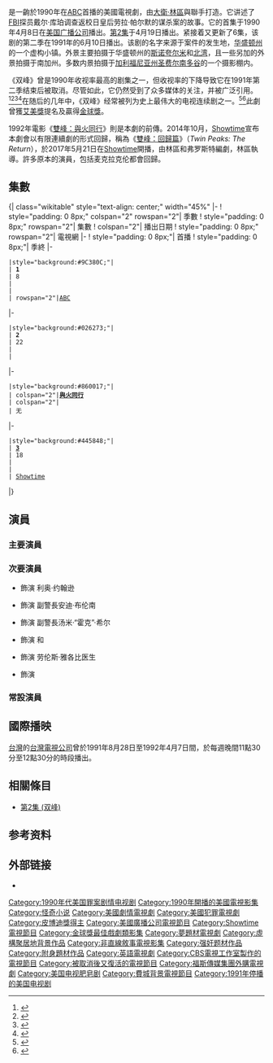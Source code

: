 {{otheruses|双峰}}
{{noteTA
|T=zh-cn:双峰 (电视剧); zh-tw:雙峰 (電視劇); zh-hk:迷離劫;
|G1=Show
|1=zh-cn:双峰; zh-tw:雙峰; zh-hk:迷離劫;
|2=zh-cn:戴尔·库珀;zh-hant:戴爾·庫柏;
|3=zh-cn:谢莉·约翰逊;zh-hant:雪萊·約翰遜;
|4=zh-cn:本杰明·霍恩;zh-hant:本傑明·荷恩;
|5=zh-cn:唐娜·海沃德;zh-hant:唐娜·海華;
|6=zh-cn:奥德丽·霍恩;zh-hant:奧黛麗·荷恩;
|7=zh-cn:利兰·帕尔默;zh-hant:利蘭·帕爾瑪;
|8=zh-cn:劳拉·帕尔默;zh-hant:蘿拉·帕爾瑪;
|9=zh-cn:梅德兴·阿米克;zh-hant:瑪德甄·艾美克;
|10=zh-cn:达纳·阿什布鲁克;zh-hant:達納·艾希布魯克;
|11=zh-cn:理查德·贝默;zh-hant:理查德·贝梅尔;
|12=zh-cn:拉拉·弗琳·博伊尔;zh-hant:蘿拉·佛琳·鮑兒;
|13=zh-cn:谢里琳·芬恩;zh-hant:雪琳·芬;
|14=zh-cn:梅德兴·阿米克;zh-hant:瑪德甄·艾美克;
|15=zh-cn:林奇;zh-hant:林區;
|16=zh-cn:埃弗里特·麦吉尔;zh-hant:艾佛瑞特‧麥克吉爾;
|17=zh-cn:派珀·劳丽;zh-hant:琵琶·羅莉;
|18=zh-cn:基米·罗伯逊;zh-hant:金美·羅伯遜;
|19=zh-cn:迈克尔·翁特基恩;zh-hant:邁克·翁金;
|20=zh-cn:埃里克·达雷;zh-hant:艾瑞克·達·雷;
|21=zh-cn:谢丽尔·李;zh-hant:雪洛·李;
|22=zh-cn:拉斯·坦布林;zh-hant:魯斯·譚柏林;
|23=zh-cn:肯尼思·韦尔什;zh-hant:肯尼士·威爾許;
|24=zh-cn:克里斯·马尔基;zh-hant:克里斯·穆爾基;
|25=zh-cn:格蕾斯·扎布里斯基;zh-hant:葛蕾斯·薩布麗斯基;
|26=zh-cn:凯瑟琳·E·库尔森;zh-hant:凱瑟琳·E·康森;
|27=zh-cn:玛丽·乔·德夏内尔;zh-hant:瑪麗·喬·黛絲香奈;
|28=zh-cn:弗兰克·席尔瓦;zh-hant:法蘭克·席爾瓦;
|29=zh-cn:阿尔·斯特罗贝尔;zh-hant:阿爾·史特羅貝爾;
|30=zh-cn:戴维·帕特里克·凯利;zh-hant:大衛·帕特里克·凱利;
}}
{{noteTA
|1=zh-cn:约翰·博伊兰;zh-hant:約翰·波耶蘭;
|2=zh-cn:夏洛特·斯图尔特;zh-hant:夏洛特·史都華;
|3=zh-cn:戴维·林奇;zh-hant:大衛·連治;
|4=zh-cn:茜瑟·格雷厄姆;zh-hant:海瑟·葛拉罕;
|5=zh-cn:罗宾·莱夫利;zh-hant:羅賓·萊芙莉;
|6=zh-cn:丹·奥赫利希;zh-hant:丹·歐賀利;
|7=zh-cn:迈克尔·帕克斯;zh-hant:麥可·帕克斯;
|8=zh-cn:卡雷尔·斯特勒伊肯;zh-hant:卡雷爾·史崔肯;
|9=zh-cn:伦尼·冯·多伦;zh-hant:林尼·馬·多倫;
|10=zh-cn:戴维·杜卡夫尼;zh-hant:大衛·杜楚尼;
|11=zh-cn:戴维·沃纳;zh-hant:大衛·華納;
|12=zh-cn:戴维·林奇;zh-hant:大衛·林區;
}}
{{Infobox television
| show_name          = 双峰
| original_name      = {{lang|en|''Twin Peaks''}}
| image              = TwinPeaks openingshotcredits.jpg
| genre              = [[神秘小说|推理]]<br />[[驚悚|惊悚]]<br />超自然<ref>{{cite web|url=http://www.allmovie.com/movie/twin-peaks-tv-series-v216953|work=Allmovie|title=Twin Peaks [TV Series]|accessdate=November 19, 2012|author=LeVasseur, Andrea|archive-date=2021-03-09|archive-url=https://web.archive.org/web/20210309031610/https://www.allmovie.com/movie/twin-peaks-tv-series-v216953|dead-url=no}}</ref>
| format             = [[电视剧|连续剧]]
| runtime            = 45分钟-60分钟<br />94分钟 <small>（试播集,第九集）
| creator            = {{le|马克·弗罗斯特|Mark Frost}}<br />[[大卫·林奇|大卫·林奇]]
| executive_producer = 马克·弗罗斯特<br />戴维·林奇
| opentheme          = {{link-en|Falling (Julee Cruise song)|Falling (Julee Cruise song)|Falling（主題曲）}}
| composer           = {{link-en|安傑洛·巴達拉門蒂|Angelo Badalamenti}}
| starring           = {{Plainlist|
* [[凯尔·麦克拉克伦|凯尔·麦克拉克伦]]
* {{le|邁克·翁金|Michael Ontkean}}
* {{le|瑪德甄·艾美克|Mädchen Amick}}
* {{le|達納·艾希布魯克|Dana Ashbrook}}
* [[理查德·贝梅尔|理查德·贝梅尔]]
* {{le|蘿拉·佛琳·鮑兒|Lara Flynn Boyle}}
* [[雪琳·芬|雪琳·芬]]
* {{le|沃伦·弗罗斯特|Warren Frost}}
* [[佩姬·利普頓|佩姬·利普頓]]
* {{le|詹姆斯·馬歇爾|James Marshall (actor)}}
* {{le|艾佛瑞特‧麥克吉爾|Everett McGill}}
* {{le|傑克·南斯|Jack Nance}}
* {{le|雷·懷斯|Ray Wise}}
* [[陳沖_(演員)|陳沖]]
* [[派珀·劳瑞|派珀·劳瑞]]
* {{le|金美·羅伯遜|Kimmy Robertson}}
* {{le|艾瑞克·達·雷|Eric Da Re}}
* {{le|哈里·戈茲|Harry Goaz}}
* {{le|邁克爾·霍斯|Michael Horse}}
* {{le|雪洛·李|Sheryl Lee}}
* {{le|魯斯·譚柏林|Russ Tamblyn}}
* {{le|肯尼士·威爾許|Kenneth Welsh}}
}}
| country            = {{USA}}
| language           = [[英语|英语]]
| num_seasons        = 3
| num_episodes       = 48
| company            = {{Plainlist|
* 林奇／弗罗斯特制片公司
* {{le|宣傳影業|Propaganda Films}}{{small|（第1－2季）}}
* {{le|拼寫電視公司|Spelling Television}}{{small|（第1－2季）}}
* 蘭喬羅莎合股製片公司{{small|（第3季）}}
}}
| distributor        = {{Plainlist|
* {{le|共和國製片|Republic Pictures}}{{small|（第1－2季）}}
* {{le|CBS電視發行公司|CBS Television Distribution}}{{small|（第1－2季）}}
* [[Showtime電視網|Showtime電視網]]{{small|（第3季）}}
}}
| picture_format     = {{Plainlist}}
* [[NTSC制式|NTSC制式]] [[480i|480i]] [[長寬比_(影像)|4:3]]{{small|（電視播出）}}
* [[1080p|1080p]] 4:3{{small|（[[藍光光碟|藍光光碟]]）}}
| audio_format       = {{Plainlist}}
* 杜比环绕声 2.0
* [[杜比数字|杜比数字]] [[5.1|5.1]]{{small|（[[數碼多功能影音光碟|DVD]]）}}
* [[DTS-HD_Master_Audio|DTS-HD Master Audio]] {{le|7.1環繞聲|7.1 surround sound|7.1}}{{small|（藍光光碟）}}
| channel            = {{Plainlist|
* [[美國廣播公司|ABC]]{{small|（第1－2季）}}
* [[Showtime電視網|Showtime]]{{small|（第3季）}}
}}
| related            = {{Plainlist|
* [[雙峰：與火同行|雙峰：與火同行]]{{small|（1992年電影）}}
}}
| followed_by        = {{Plainlist|
* [[雙峰_(2017年電視劇)|雙峰]]{{small|（2017年電視劇）}}
}}
| first_aired        = {{small|'''原首播：'''}}<br />{{Start date|1990|4|8}}
| last_aired         = {{End date|1991|6|10}}<br />{{small|'''复播：'''}}<br />{{Start date|2017|5|21}} – {{End date|2017|9|3}}
| show_name_zh-cn    = 双峰
| show_name_zh-tw    = 雙峰
| show_name_zh-hk    = 迷離劫
| website = http://www.sho.com/twin-peaks
}}
{{作品名稱|name=''Twin Peaks''|hk=迷離劫|tw=雙峰|equiv-cn=tw}}是一齣於1990年在[[美國廣播公司|ABC]]首播的美國電視劇，由[[大衛·林區|大衛·林區]]與{{link-en|馬克·弗罗斯特|Mark Frost}}聯手打造。它讲述了[[联邦调查局|FBI]]探员戴尔·库珀调查返校日皇后劳拉·帕尔默的谋杀案的故事。它的首集于1990年4月8日在[[美国广播公司|美国广播公司]]播出。[[第2集_(双峰)|第2集]]于4月19日播出。紧接着又更新了6集，该剧的第二季在1991年的6月10日播出。该剧的名字来源于案件的发生地，[[华盛顿州|华盛顿州]]的一个虚构小镇。外景主要拍摄于华盛顿州的[[斯诺夸尔米_(华盛顿州)|斯诺夸尔米]]和[[北灣市_(華盛頓州)|北湾]]，且一些另加的外景拍摄于南加州。多数内景拍摄于[[加利福尼亚州|加利福尼亚州]][[圣费尔南多谷|圣费尔南多谷]]的一个摄影棚内。

《双峰》曾是1990年收视率最高的剧集之一，但收视率的下降导致它在1991年第二季结束后被取消。尽管如此，它仍然受到了众多媒体的关注，并被广泛引用。<ref>{{cite journal|last1=Moldovan|first1=Raluca|title='That Show You Like Might Be Coming Back in Style': How Twin Peaks Changed the Face of Contemporary Television|journal=American, British and Canadian Studies Journal|date=June 1, 2015|volume=24|issue=1|doi=10.1515/abcsj-2015-0003|url=https://doi.org/10.1515/abcsj-2015-0003|language=en|issn=1841-964X}}</ref><ref>{{cite journal|last1=Williams|first1=Rebecca|title=Ontological Security, Authorship, and Resurrection: Exploring Twin Peaks' Social Media Afterlife|journal=Cinema Journal|date=June 3, 2016|volume=55|issue=3|pages=143–147|doi=10.1353/cj.2016.0029|url=https://doi.org/10.1353/cj.2016.0029|issn=1527-2087}}</ref><ref>{{cite journal|last1=Garner|first1=Ross P.|title="The Series That Changed Television"?: Twin Peaks, "Classic" Status, and Temporal Capital|journal=Cinema Journal|date=June 3, 2016|volume=55|issue=3|pages=137–142|doi=10.1353/cj.2016.0020|url=https://doi.org/10.1353/cj.2016.0020|issn=1527-2087}}</ref><ref name="ny">{{cite web |url=http://www.newyorker.com/culture/culture-desk/thoughts-announced-return-twin-peaks |title=Some Thoughts on the Planned Return of ''Twin Peaks'' |first=Ian |last=Crouch |date=October 7, 2014 |work=The New Yorker |accessdate=February 19, 2017 |archive-date=2021-03-08 |archive-url=https://web.archive.org/web/20210308131731/https://www.newyorker.com/culture/culture-desk/thoughts-announced-return-twin-peaks |dead-url=no }}</ref>在随后的几年中，《双峰》经常被列为史上最伟大的电视连续剧之一。<ref>{{cite web|url=https://www.rollingstone.com/tv/lists/100-greatest-tv-shows-of-all-time-w439520/twin-peaks-w439623|title=100 Greatest Television Shows of All Time|last=Sheffield|first=Rob|date=September 21, 2016|work=Rolling Stone|accessdate=November 5, 2016|archive-date=2016-11-05|archive-url=https://web.archive.org/web/20161105225704/http://www.rollingstone.com/tv/lists/100-greatest-tv-shows-of-all-time-w439520/twin-peaks-w439623|dead-url=no}}</ref><ref>{{cite web|url=https://www.theguardian.com/tv-and-radio/tvandradioblog/2010/jan/12/guardian-50-television-dramas|title=The Guardian's top 50 television dramas of all time|last=Lusher|first=Tim|date=January 11, 2010|work=The Guardian|accessdate=November 5, 2016|archive-date=2018-07-04|archive-url=https://web.archive.org/web/20180704153719/https://www.theguardian.com/tv-and-radio/tvandradioblog/2010/jan/12/guardian-50-television-dramas|dead-url=no}}</ref>此劇曾獲[[艾美獎|艾美獎]]提名及贏得[[金球獎|金球獎]]。

1992年電影《[[雙峰：與火同行|雙峰：與火同行]]》則是本劇的前傳。2014年10月，[[Showtime電視網|Showtime]]宣布本劇會以有限連續劇的形式回歸，稱為《[[雙峰_(2017年電視劇)|雙峰：回歸篇]]》（''Twin Peaks: The Return''），於2017年5月21日在[[Showtime電視網|Showtime]]開播，由林區和弗罗斯特編劇，林區執導。許多原本的演員，包括麦克拉克伦都會回歸。

== 集數 ==
<onlyinclude>{| class="wikitable" style="text-align: center;" width="45%"
|-
! style="padding: 0 8px;" colspan="2" rowspan="2"| 季數
! style="padding: 0 8px;" rowspan="2"| 集數
! colspan="2"| 播出日期
! style="padding: 0 8px;" rowspan="2"| 電視網
|-
! style="padding: 0 8px;"| 首播
! style="padding: 0 8px;"| 季終
|-
 |style="background:#9C380C;"|
 | '''1'''
 | 8
 | {{Start date|1990|4|8}}
 | {{End date|1990|5|23}}
 | rowspan="2"|[[美國廣播公司|ABC]]
|-
 |style="background:#026273;"|
 | '''2'''
 | 22
 | {{Start date|1990|9|30}}
 | {{End date|1991|6|10}}
|-
 |style="background:#860017;"|
 | colspan="2"|'''[[雙峰：與火同行|與火同行]]'''
 | colspan="2"|{{Start date|1992|8|28}}
 | 无
|-
 |style="background:#445848;"|
 | '''[[雙峰_(2017年電視劇)|3]]'''
 | 18
 | {{Start date|2017|5|21}}
 | {{End date|2017|9|3}}
 | [[Showtime電視網|Showtime]]
|}</onlyinclude>

== 演員 ==
=== 主要演員 ===
{{Columns-list|2|
* [[凯尔·麦克拉克伦|凯尔·麦克拉克伦]] 飾演 特別探員{{link-en|戴爾·庫柏|Dale Cooper}}
* {{le|邁克·翁金|Michael Ontkean}} 飾演 警長哈里·S·杜鲁门
* {{le|瑪德甄·艾美克|Mädchen Amick}} 飾演 {{link-en|雪萊·約翰遜|Shelly Johnson (Twin Peaks)}}
* {{le|達納·艾希布魯克|Dana Ashbrook}} 飾演 博比·布里格斯
* [[理查德·贝梅尔|理查德·贝梅尔]] 飾演 {{link-en|本傑明·荷恩|Benjamin Horne}}
* {{le|蘿拉·佛琳·鮑兒|Lara Flynn Boyle}} 飾演 {{link-en|唐娜·海華|Donna Hayward}}
* [[雪琳·芬|雪琳·芬]] 飾演 {{link-en|奧黛麗·荷恩|Audrey Horne}}
* {{le|沃伦·弗罗斯特|Warren Frost}} 飾演 威尔·海沃德医生
* [[佩姬·利普頓|佩姬·利普頓]] 飾演 诺尔玛·詹宁斯
* {{le|詹姆斯·马歇尔 (演员)|James Marshall (actor)|詹姆斯·马歇尔}} 飾演 詹姆斯·赫尔利
* {{le|艾佛瑞特‧麥克吉爾|Everett McGill}} 飾演 埃德·赫尔利
* {{le|傑克·南斯|Jack Nance}} 飾演 皮特·马特尔
* {{le|雷·懷斯|Ray Wise}} 飾演 {{link-en|利蘭·帕爾瑪|Leland Palmer}}
* [[陳沖_(演員)|陳沖]] 飾演 乔斯琳·帕卡德
* [[派珀·劳瑞|派珀·劳瑞]] 飾演 凯瑟琳·马特尔
* {{le|金美·羅伯遜|Kimmy Robertson}} 飾演 露西·莫兰
}}

=== 次要演員 ===
* {{le|艾瑞克·達·雷|Eric Da Re}} 飾演 利奥·约翰逊
* {{le|哈里·戈茲|Harry Goaz}} 飾演 副警長安迪·布伦南
* {{le|邁克爾·霍斯|Michael Horse}} 飾演 副警長汤米·“霍克”·希尔
* {{le|雪洛·李|Sheryl Lee}} 飾演 {{link-en|蘿拉·帕爾瑪|Laura Palmer}}和{{link-en|玛迪·弗格森|Maddy Ferguson}}
* {{le|魯斯·譚柏林|Russ Tamblyn}} 飾演 劳伦斯·雅各比医生
* {{le|肯尼士·威爾許|Kenneth Welsh}} 飾演 {{link-en|溫德姆·厄爾|Windom Earle}}

=== 常設演員 ===
{{Columns-list|2|
* {{link-en|溫迪·羅比|Wendy Robie}} 飾演 娜丁·赫尔利
* {{link-en|唐·S·戴維斯|Don S. Davis|唐·戴维斯}} 飾演 加兰·布里格斯少校
* {{link-en|克里斯·穆爾基|Chris Mulkey}} 飾演 汉克·詹宁斯
* 加里·赫什伯格 飾演 迈克·纳尔逊
* {{link-en|葛蕾斯·薩布麗斯基|Grace Zabriskie}} 飾演 萨拉·帕尔默
* {{link-en|凱瑟琳·E·康森|Catherine E. Coulson}} 飾演 {{link-en|Log Lady|Log Lady|玛格丽特·兰特曼（“木头夫人”）}}
* [[伊恩·布坎南|伊恩·布坎南]] 飾演 迪克·特里梅因
* {{link-en|瑪麗·喬·黛絲香奈|Mary Jo Deschanel}} 飾演 艾琳·海沃德
* {{link-en|法蘭克·席爾瓦|Frank Silva}} 飾演 {{link-en|杀手鲍勃|Killer Bob|杀手鲍勃}}
* {{link-en|阿爾·史特羅貝爾|Al Strobel}} 飾演 {{link-en|MIKE|MIKE|菲利普·迈克尔·杰拉德 / 迈克（“单臂人”）}}
* [[大衛·帕特里克·凱利|大衛·帕特里克·凱利]] 飾演 杰里·霍恩
* {{link-en|米格爾·費雷爾|Miguel Ferrer}} 飾演 特別探員阿尔伯特·罗森菲尔德
* {{link-en|約翰·波耶蘭|John Boylan (American actor)}} 飾演 市長德韦恩·米尔福德
* 维多利亚·卡特琳 飾演 布莱基·奥赖利
* {{link-en|夏洛特·史都華|Charlotte Stewart}} 飾演 贝蒂·布里格斯
* [[大衛·連治|大衛·連治]] 飾演 局长戈登·科尔
* [[海瑟·葛拉罕|海瑟·葛拉罕]] 飾演 安妮·布莱克本
* {{link-en|羅賓·萊芙莉|Robyn Lively}} 飾演 拉娜·巴丁·米尔福德
* {{link-en|丹·歐賀利|Dan O'Herlihy}} 飾演 安德鲁·帕卡德
* [[比利·贊恩|比利·贊恩]] 飾演 约翰·贾斯蒂斯·惠勒
* {{link-en|唐·阿门多利亚|Don Amendolia}} 飾演 埃默里·巴蒂斯
* {{link-en|詹姆斯·布思|James Booth}} 飾演 厄尼·奈尔斯
* {{link-en|麥可·帕克斯|Michael Parks}} 飾演 让·雷诺
* {{link-en|卡雷爾·史崔肯|Carel Struycken}} 飾演 {{link-en|巨人 (雙峰)|The Giant (Twin Peaks)|巨人}}
* 菲比·奥古斯丁 飾演 罗妮特·普拉斯基
* 罗伯特·鲍尔 飾演 约翰尼·霍恩
* {{link-en|林尼·馬·多倫|Lenny Von Dohlen}} 飾演 哈罗德·史密斯
* {{link-en|漢克·沃登|Hank Worden}} 飾演 年长的客房服务生
* {{link-en|邁克爾·J·安德森|Michael J. Anderson}} 飾演 {{link-en|來自另一個地方的人|The Man from Another Place}}
* 简·达西 飾演 西尔维娅·霍恩
* [[大衛·杜楚尼|大衛·杜楚尼]] 飾演 缉毒局探員丹尼丝·布赖森
* {{link-en|托尼·傑伊|Tony Jay}} 飾演 道吉·米尔福德
* {{link-en|沃尔特·奥尔凯维奇|Walter Olkewicz}} 飾演 雅克·雷诺
* [[大衛·華納|大衛·華納]] 飾演 托马斯·埃克哈特
}}

== 國際播映 ==
[[台灣|台灣]]的[[台灣電視公司|台灣電視公司]]曾於1991年8月28日至1992年4月7日間，於每週晚間11點30分至12點30分的時段播出。

== 相關條目 ==
* [[第2集_(双峰)|第2集 (双峰)]]

== 参考资料 ==
{{Reflist}}

== 外部链接 ==
* {{douban}}

{{大衛·林區}}
{{Showtime電視節目}}
{{台視影集}}

{{DEFAULTSORT:Twin Peaks}}
[[Category:1990年代美国罪案剧情电视剧|Category:1990年代美国罪案剧情电视剧]]
[[Category:1990年開播的美國電視影集|Category:1990年開播的美國電視影集]]
[[Category:怪奇小说|Category:怪奇小说]]
[[Category:美國劇情電視劇|Category:美國劇情電視劇]]
[[Category:美國犯罪電視劇|Category:美國犯罪電視劇]]
[[Category:皮博迪獎得主|Category:皮博迪獎得主]]
[[Category:美國廣播公司電視節目|Category:美國廣播公司電視節目]]
[[Category:Showtime電視節目|Category:Showtime電視節目]]
[[Category:金球獎最佳戲劇類影集|Category:金球獎最佳戲劇類影集]]
[[Category:夢題材電視劇|Category:夢題材電視劇]]
[[Category:虛構聚居地背景作品|Category:虛構聚居地背景作品]]
[[Category:非直線敘事電視影集|Category:非直線敘事電視影集]]
[[Category:强奸题材作品|Category:强奸题材作品]]
[[Category:附身題材作品|Category:附身題材作品]]
[[Category:英語電視劇|Category:英語電視劇]]
[[Category:CBS電視工作室製作的電視節目|Category:CBS電視工作室製作的電視節目]]
[[Category:被取消後又復活的電視節目|Category:被取消後又復活的電視節目]]
[[Category:福斯傳媒集團外購電視劇|Category:福斯傳媒集團外購電視劇]]
[[Category:美国电视肥皂剧|Category:美国电视肥皂剧]]
[[Category:費城背景電視節目|Category:費城背景電視節目]]
[[Category:1991年停播的美国电视剧|Category:1991年停播的美国电视剧]]